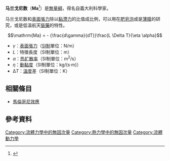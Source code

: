 '''马兰戈尼数'''（'''Ma'''<ref>{{cite|author=J. Straub, A. Weinzierl, M. Zell|title=Thermokapillare Grenzflächenkonvektion an Gasblasen in einem Temperaturgradientenfeld|3=|4=|number=5|year=1990|page=281–288|DOI=10.1007/BF01780740|URL=http://www.td.mw.tum.de/tum-td/de/forschung/pub/CD_Straub/57.pdf|accessdate=2015-02-15|archive-date=2005-01-25|archive-url=https://web.archive.org/web/20050125093742/http://www.td.mw.tum.de/tum-td/de/forschung/pub/CD_Straub/57.pdf|dead-url=no}}</ref>）是[[無量綱|無量綱]]，得名自義大利科學家{{link-en|卡罗·马兰戈尼|Carlo Marangoni}}。

马兰戈尼数和[[表面張力|表面張力]]除以[[黏滯力|黏滯力]]的比值成比例，可以用在[[肥皂泡|肥皂泡]]或是[[薄膜|薄膜]]的研究，或是低溫航天[[裝藥|裝藥]]的特性。

:<math>\mathrm{Ma} = - {\frac{d\gamma}{dT}}\frac{L \Delta T}{\eta \alpha} </math>

* ''γ''：[[表面張力|表面張力]]（[[国际单位制|SI制]]單位：N/m）
* ''L''：特徵長度（SI制單位：m）
* <math>\alpha</math>：[[热扩散率|热扩散率]]（SI制單位：m<sup>2</sup>/s）
* ''η''：[[黏度|動黏度]]（SI制單位：kg/(s·m)）
* ∆''T''：[[溫度|溫度]]差（SI制單位：K）

==相關條目==
*[[馬倫哥尼效應|馬倫哥尼效應]]

==參考資料==
{{reflist}}

{{NonDimFluMech}}

{{DEFAULTSORT:Marangoni Number}}
[[Category:流體力學中的無因次量|Category:流體力學中的無因次量]]
[[Category:熱力學中的無因次量|Category:熱力學中的無因次量]]
[[Category:流體動力學|Category:流體動力學]]

{{Fluiddynamics-stub}}